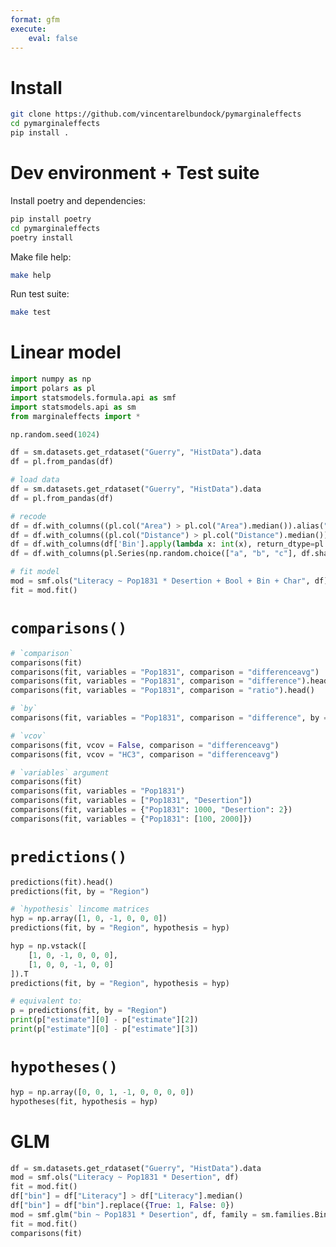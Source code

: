 ```yaml
---
format: gfm
execute:
    eval: false
---
```


# Install

```sh
git clone https://github.com/vincentarelbundock/pymarginaleffects
cd pymarginaleffects
pip install .
```

# Dev environment + Test suite

Install poetry and dependencies:

```sh
pip install poetry
cd pymarginaleffects
poetry install
```

Make file help:

```sh
make help
```


Run test suite:

```sh
make test
```

# Linear model

```python
import numpy as np
import polars as pl
import statsmodels.formula.api as smf
import statsmodels.api as sm
from marginaleffects import *

np.random.seed(1024)

df = sm.datasets.get_rdataset("Guerry", "HistData").data
df = pl.from_pandas(df)

# load data
df = sm.datasets.get_rdataset("Guerry", "HistData").data
df = pl.from_pandas(df)

# recode
df = df.with_columns((pl.col("Area") > pl.col("Area").median()).alias("Bool"))
df = df.with_columns((pl.col("Distance") > pl.col("Distance").median()).alias("Bin"))
df = df.with_columns(df['Bin'].apply(lambda x: int(x), return_dtype=pl.Int32).alias('Bin'))
df = df.with_columns(pl.Series(np.random.choice(["a", "b", "c"], df.shape[0])).alias("Char"))

# fit model
mod = smf.ols("Literacy ~ Pop1831 * Desertion + Bool + Bin + Char", df)
fit = mod.fit()
```

# `comparisons()`

```python
# `comparison`
comparisons(fit)
comparisons(fit, variables = "Pop1831", comparison = "differenceavg")
comparisons(fit, variables = "Pop1831", comparison = "difference").head()
comparisons(fit, variables = "Pop1831", comparison = "ratio").head()

# `by`
comparisons(fit, variables = "Pop1831", comparison = "difference", by = "Region")

# `vcov`
comparisons(fit, vcov = False, comparison = "differenceavg")
comparisons(fit, vcov = "HC3", comparison = "differenceavg")

# `variables` argument
comparisons(fit)
comparisons(fit, variables = "Pop1831")
comparisons(fit, variables = ["Pop1831", "Desertion"])
comparisons(fit, variables = {"Pop1831": 1000, "Desertion": 2})
comparisons(fit, variables = {"Pop1831": [100, 2000]})
```

# `predictions()` 

```python
predictions(fit).head()
predictions(fit, by = "Region")

# `hypothesis` lincome matrices
hyp = np.array([1, 0, -1, 0, 0, 0])
predictions(fit, by = "Region", hypothesis = hyp)

hyp = np.vstack([
    [1, 0, -1, 0, 0, 0],
    [1, 0, 0, -1, 0, 0]
]).T
predictions(fit, by = "Region", hypothesis = hyp)

# equivalent to:
p = predictions(fit, by = "Region")
print(p["estimate"][0] - p["estimate"][2])
print(p["estimate"][0] - p["estimate"][3])
```


# `hypotheses()`

```python
hyp = np.array([0, 0, 1, -1, 0, 0, 0, 0])
hypotheses(fit, hypothesis = hyp)
```

# GLM

```python
df = sm.datasets.get_rdataset("Guerry", "HistData").data
mod = smf.ols("Literacy ~ Pop1831 * Desertion", df)
fit = mod.fit()
df["bin"] = df["Literacy"] > df["Literacy"].median()
df["bin"] = df["bin"].replace({True: 1, False: 0})
mod = smf.glm("bin ~ Pop1831 * Desertion", df, family = sm.families.Binomial())
fit = mod.fit()
comparisons(fit)
```